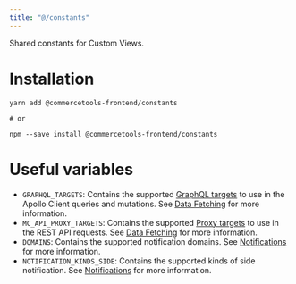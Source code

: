 ```yaml
---
title: "@/constants"
---
```


<Subtitle>

Shared constants for Custom Views.

</Subtitle>

# Installation

```
yarn add @commercetools-frontend/constants

# or

npm --save install @commercetools-frontend/constants
```

# Useful variables

* `GRAPHQL_TARGETS`: Contains the supported [GraphQL targets](/concepts/merchant-center-api#graphql) to use in the Apollo Client queries and mutations. See [Data Fetching](/development/data-fetching) for more information.
* `MC_API_PROXY_TARGETS`: Contains the supported [Proxy targets](/concepts/merchant-center-api#proxytarget) to use in the REST API requests. See [Data Fetching](/development/data-fetching) for more information.
* `DOMAINS`: Contains the supported notification domains. See [Notifications](/development/notifications#notification-system) for more information.
* `NOTIFICATION_KINDS_SIDE`: Contains the supported kinds of side notification. See [Notifications](/development/notifications#side-notifications) for more information.
